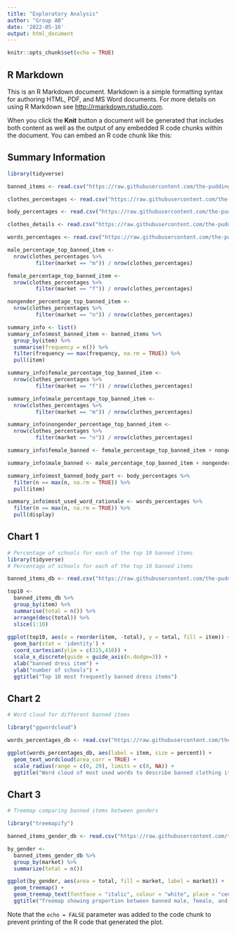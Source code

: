 ---
title: "Exploratory Analysis"
author: "Group AB"
date: '2022-05-16'
output: html_document
---

```{r setup, include=FALSE}
knitr::opts_chunk$set(echo = TRUE)
```

## R Markdown

This is an R Markdown document. Markdown is a simple formatting syntax for authoring HTML, PDF, and MS Word documents. For more details on using R Markdown see <http://rmarkdown.rstudio.com>.

When you click the **Knit** button a document will be generated that includes both content as well as the output of any embedded R code chunks within the document. You can embed an R code chunk like this:

## Summary Information

```{r, echo=FALSE}
library(tidyverse)

banned_items <- read.csv("https://raw.githubusercontent.com/the-pudding/data/master/dress-codes/banned_items.csv", stringsAsFactors = FALSE)

clothes_percentages <- read.csv("https://raw.githubusercontent.com/the-pudding/data/master/dress-codes/clothes_percentages.csv", stringsAsFactors = FALSE)

body_percentages <- read.csv("https://raw.githubusercontent.com/the-pudding/data/master/dress-codes/body_percentages.csv", stringsAsFactors = FALSE)

clothes_details <- read.csv("https://raw.githubusercontent.com/the-pudding/data/master/dress-codes/clothesDetails.csv", stringsAsFactors = FALSE)

words_percentages <- read.csv("https://raw.githubusercontent.com/the-pudding/data/master/dress-codes/words_percentages.csv", stringsAsFactors = FALSE)

male_percentage_top_banned_item <- 
  nrow(clothes_percentages %>% 
         filter(market == "m")) / nrow(clothes_percentages)

female_percentage_top_banned_item <- 
  nrow(clothes_percentages %>% 
         filter(market == "f")) / nrow(clothes_percentages)

nongender_percentage_top_banned_item <- 
  nrow(clothes_percentages %>% 
         filter(market == "n")) / nrow(clothes_percentages)

summary_info <- list()
summary_info$most_banned_item <- banned_items %>% 
  group_by(item) %>% 
  summarise(frequency = n()) %>% 
  filter(frequency == max(frequency, na.rm = TRUE)) %>% 
  pull(item)

summary_info$female_percentage_top_banned_item <- 
  nrow(clothes_percentages %>% 
         filter(market == "f")) / nrow(clothes_percentages)

summary_info$male_percentage_top_banned_item <- 
  nrow(clothes_percentages %>% 
         filter(market == "m")) / nrow(clothes_percentages)

summary_info$nongender_percentage_top_banned_item <- 
  nrow(clothes_percentages %>% 
         filter(market == "n")) / nrow(clothes_percentages)

summary_info$female_banned <- female_percentage_top_banned_item + nongender_percentage_top_banned_item

summary_info$male_banned <- male_percentage_top_banned_item + nongender_percentage_top_banned_item

summary_info$most_banned_body_part <- body_percentages %>% 
  filter(n == max(n, na.rm = TRUE)) %>% 
  pull(item)

summary_info$most_used_word_rationale <- words_percentages %>% 
  filter(n == max(n, na.rm = TRUE)) %>% 
  pull(display)
```

## Chart 1
```{r, echo=FALSE}
# Percentage of schools for each of the top 10 banned items
library(tidyverse)
# Percentage of schools for each of the top 10 banned items

banned_items_db <- read.csv("https://raw.githubusercontent.com/the-pudding/data/master/dress-codes/banned_items.csv", stringsAsFactors = FALSE)

top10 <-
  banned_items_db %>%
  group_by(item) %>%
  summarise(total = n()) %>%
  arrange(desc(total)) %>%
  slice(1:10)
  
ggplot(top10, aes(x = reorder(item, -total), y = total, fill = item)) +
  geom_bar(stat = 'identity') +
  coord_cartesian(ylim = c(315,410)) +
  scale_x_discrete(guide = guide_axis(n.dodge=3)) +
  xlab("banned dress item") + 
  ylab("number of schools") + 
  ggtitle("Top 10 most frequently banned dress items")
```

## Chart 2
```{r, echo=FALSE}
# Word cloud for different banned items

library("ggwordcloud")

words_percentages_db <- read.csv("https://raw.githubusercontent.com/the-pudding/data/master/dress-codes/words_percentages.csv")

ggplot(words_percentages_db, aes(label = item, size = percent)) +
  geom_text_wordcloud(area_corr = TRUE) + 
  scale_radius(range = c(0, 20), limits = c(0, NA)) +
  ggtitle("Word cloud of most used words to describe banned clothing items")
```

## Chart 3
```{r, echo=FALSE}
# Treemap comparing banned items between genders

library("treemapify")

banned_items_gender_db <- read.csv("https://raw.githubusercontent.com/the-pudding/data/master/dress-codes/clothes_percentages.csv", stringsAsFactors = FALSE)

by_gender <-
  banned_items_gender_db %>%
  group_by(market) %>%
  summarize(total = n())

ggplot(by_gender, aes(area = total, fill = market, label = market)) +
  geom_treemap() + 
  geom_treemap_text(fontface = "italic", colour = "white", place = "centre", size = 50) + 
  ggtitle("Treemap showing proportion between banned male, female, and non-gendered \nclothing items")
```

Note that the `echo = FALSE` parameter was added to the code chunk to prevent printing of the R code that generated the plot.
